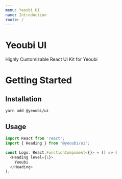 ```yaml
---
menu: Yeoubi UI
name: Introduction
route: /
---
```


# Yeoubi UI

Highly Customizable React UI Kit for Yeoubi

# Getting Started

## Installation

```console
yarn add @yeoubi/ui
```

## Usage

```typescript
import React from 'react';
import { Heading } from '@yeoubi/ui';

const Logo: React.FunctionCompoment<{}> = () => (
  <Heading level={1}>
    Yeoubi
  </Heading>
);
```
